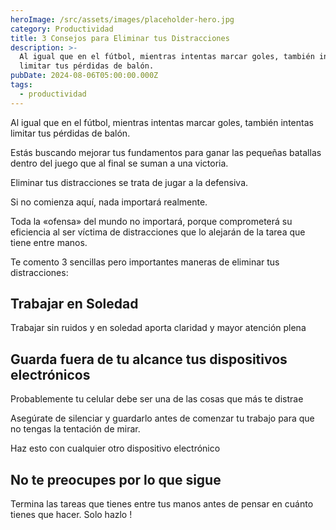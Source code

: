 ```yaml
---
heroImage: /src/assets/images/placeholder-hero.jpg
category: Productividad
title: 3 Consejos para Eliminar tus Distracciones
description: >-
  Al igual que en el fútbol, ​​mientras intentas marcar goles, también intentas
  limitar tus pérdidas de balón.
pubDate: 2024-08-06T05:00:00.000Z
tags:
  - productividad
---
```


Al igual que en el fútbol, ​​mientras intentas marcar goles, también intentas limitar tus pérdidas de balón.

Estás buscando mejorar tus fundamentos para ganar las pequeñas batallas dentro del juego que al final se suman a una victoria.

Eliminar tus distracciones se trata de jugar a la defensiva.

Si no comienza aquí, nada importará realmente.

Toda la «ofensa» del mundo no importará, porque comprometerá su eficiencia al ser víctima de distracciones que lo alejarán de la tarea que tiene entre manos.

Te comento 3 sencillas pero importantes maneras de eliminar tus distracciones:

## Trabajar en Soledad

Trabajar sin ruidos y en soledad aporta claridad y mayor atención plena

## Guarda fuera de tu alcance tus dispositivos electrónicos

Probablemente tu celular debe ser una de las cosas que más te distrae

Asegúrate de silenciar y guardarlo antes de comenzar tu trabajo para que no tengas la tentación de mirar.

Haz esto con cualquier otro dispositivo electrónico

## No te preocupes por lo que sigue

Termina las tareas que tienes entre tus manos antes de pensar en cuánto tienes que hacer. Solo hazlo !
